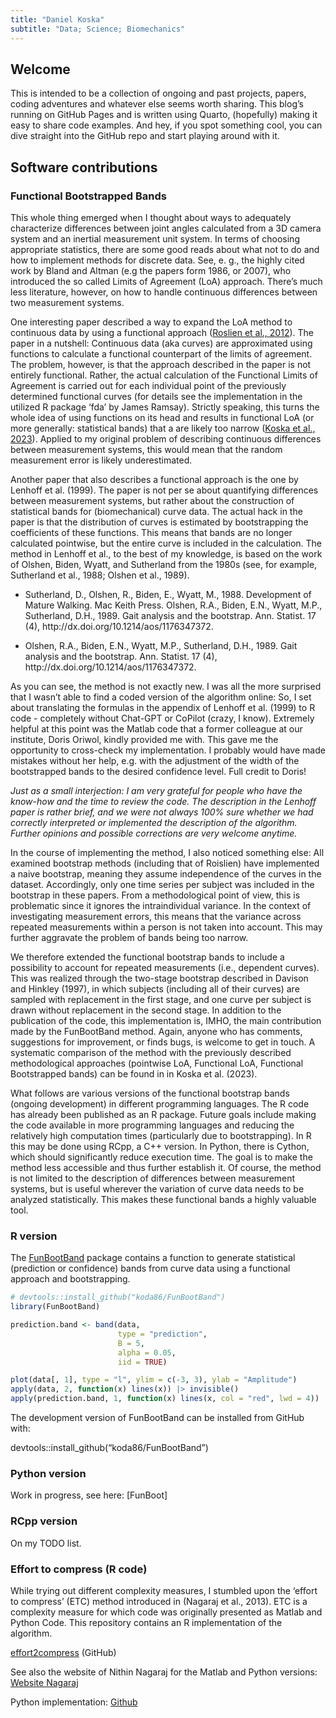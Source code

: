 ```yaml
---
title: "Daniel Koska"
subtitle: "Data; Science; Biomechanics"
---
```


## Welcome

This is intended to be a collection of ongoing and past projects, papers, coding adventures and whatever else seems worth sharing. This blog's running on GitHub Pages and is written using Quarto, (hopefully) making it easy to share code examples. And hey, if you spot something cool, you can dive straight into the GitHub repo and start playing around with it.

## Software contributions

### Functional Bootstrapped Bands

This whole thing emerged when I thought about ways to adequately characterize differences between joint angles calculated from a 3D camera system and an inertial measurement unit system. In terms of choosing appropriate statistics, there are some good reads about what not to do and how to implement methods for discrete data. See, e. g., the highly cited work by Bland and Altman (e.g the papers form 1986, or 2007), who introduced the so called Limits of Agreement (LoA) approach. There's much less literature, however, on how to handle continuous differences between two measurement systems.

One interesting paper described a way to expand the LoA method to continuous data by using a functional approach ([Roslien et al., 2012](https://doi.org/10.1016/j.gaitpost.2012.05.001)). The paper in a nutshell: Continuous data (aka curves) are approximated using functions to calculate a functional counterpart of the limits of agreement. The problem, however, is that the approach described in the paper is not entirely functional. Rather, the actual calculation of the Functional Limits of Agreement is carried out for each individual point of the previously determined functional curves (for details see the implementation in the utilized R package 'fda' by James Ramsay). Strictly speaking, this turns the whole idea of using functions on its head and results in functional LoA (or more generally: statistical bands) that a are likely too narrow ([Koska et al., 2023](https://doi.org/10.1016/j.jbiomech.2023.111506)). Applied to my original problem of describing continuous differences between measurement systems, this would mean that the random measurement error is likely underestimated.

Another paper that also describes a functional approach is the one by Lenhoff et al. (1999). The paper is not per se about quantifying differences between measurement systems, but rather about the construction of statistical bands for (biomechanical) curve data. The actual hack in the paper is that the distribution of curves is estimated by bootstrapping the coefficients of these functions. This means that bands are no longer calculated pointwise, but the entire curve is included in the calculation. The method in Lenhoff et al., to the best of my knowledge, is based on the work of Olshen, Biden, Wyatt, and Sutherland from the 1980s (see, for example, Sutherland et al., 1988; Olshen et al., 1989).

-   Sutherland, D., Olshen, R., Biden, E., Wyatt, M., 1988. Development of Mature Walking. Mac Keith Press. Olshen, R.A., Biden, E.N., Wyatt, M.P., Sutherland, D.H., 1989. Gait analysis and the bootstrap. Ann. Statist. 17 (4), http://dx.doi.org/10.1214/aos/1176347372.

-   Olshen, R.A., Biden, E.N., Wyatt, M.P., Sutherland, D.H., 1989. Gait analysis and the bootstrap. Ann. Statist. 17 (4), http://dx.doi.org/10.1214/aos/1176347372.

As you can see, the method is not exactly new. I was all the more surprised that I wasn't able to find a coded version of the algorithm online: So, I set about translating the formulas in the appendix of Lenhoff et al. (1999) to R code - completely without Chat-GPT or CoPilot (crazy, I know). Extremely helpful at this point was the Matlab code that a former colleague at our institute, Doris Oriwol, kindly provided me with. This gave me the opportunity to cross-check my implementation. I probably would have made mistakes without her help, e.g. with the adjustment of the width of the bootstrapped bands to the desired confidence level. Full credit to Doris!

*Just as a small interjection: I am very grateful for people who have the know-how and the time to review the code. The description in the Lenhoff paper is rather brief, and we were not always 100% sure whether we had correctly interpreted or implemented the description of the algorithm. Further opinions and possible corrections are very welcome anytime.*

In the course of implementing the method, I also noticed something else: All examined bootstrap methods (including that of Roislien) have implemented a naive bootstrap, meaning they assume independence of the curves in the dataset. Accordingly, only one time series per subject was included in the bootstrap in these papers. From a methodological point of view, this is problematic since it ignores the intraindividual variance. In the context of investigating measurement errors, this means that the variance across repeated measurements within a person is not taken into account. This may further aggravate the problem of bands being too narrow.

We therefore extended the functional bootstrap bands to include a possibility to account for repeated measurements (i.e., dependent curves). This was realized through the two-stage bootstrap described in Davison and Hinkley (1997), in which subjects (including all of their curves) are sampled with replacement in the first stage, and one curve per subject is drawn without replacement in the second stage. In addition to the publication of the code, this implementation is, IMHO, the main contribution made by the FunBootBand method. Again, anyone who has comments, suggestions for improvement, or finds bugs, is welcome to get in touch. A systematic comparison of the method with the previously described methodological approaches (pointwise LoA, Functional LoA, Functional Bootstrapped bands) can be found in in Koska et al. (2023).

What follows are various versions of the functional bootstrap bands (ongoing development) in different programming languages. The R code has already been published as an R package. Future goals include making the code available in more programming languages and reducing the relatively high computation times (particularly due to bootstrapping). In R this may be done using RCpp, a C++ version. In Python, there is Cython, which should significantly reduce execution time. The goal is to make the method less accessible and thus further establish it. Of course, the method is not limited to the description of differences between measurement systems, but is useful wherever the variation of curve data needs to be analyzed statistically. This makes these functional bands a highly valuable tool.

### R version

The [FunBootBand](https://koda86.github.io/FunBootBand/) package contains a function to generate statistical (prediction or confidence) bands from curve data using a functional approach and bootstrapping.

```r
# devtools::install_github("koda86/FunBootBand")
library(FunBootBand)

prediction.band <- band(data,
                        type = "prediction",
                        B = 5,
                        alpha = 0.05,
                        iid = TRUE)

plot(data[, 1], type = "l", ylim = c(-3, 3), ylab = "Amplitude")
apply(data, 2, function(x) lines(x)) |> invisible()
apply(prediction.band, 1, function(x) lines(x, col = "red", lwd = 4)) |> invisible()
```

The development version of FunBootBand can be installed from GitHub with:

devtools::install_github("koda86/FunBootBand")

### Python version

Work in progress, see here: \[FunBoot\]

### RCpp version

On my TODO list.

### Effort to compress (R code)

While trying out different complexity measures, I stumbled upon the 'effort to compress' (ETC) method introduced in (Nagaraj et al., 2013). ETC is a complexity measure for which code was originally presented as Matlab and Python Code. This repository contains an R implementation of the algorithm.

[effort2compress](https://github.com/koda86/effort2compress) (GitHub)

See also the website of Nithin Nagaraj for the Matlab and Python versions: [Website Nagaraj](https://sites.google.com/site/nithinnagaraj2/journal/software-toolbox-for-etc-measure)

Python implementation: [Github](https://github.com/pranaysy/ETCPy)

<!-- ## 3D joint angle calculations in Matlab -->

<!-- Matlab Code TH -->

<!-- ## Webscraping -->

<!-- ### OpenLigaDB-Api -->

<!-- ## Blog -->

<!-- ### Benchmarking classification algorithms -->

<!-- ### SPM project -->
